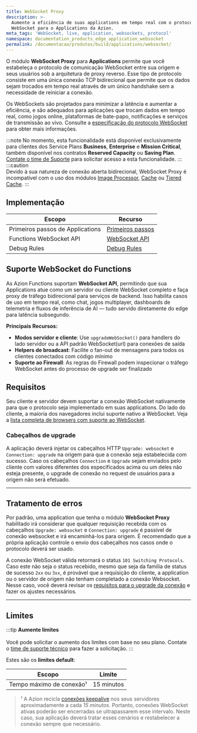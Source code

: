 ```yaml
---
title: WebSocket Proxy
description: >-
  Aumente a eficiência de suas applications em tempo real com o protocolo
  WebSocket para o Applications da Azion.
meta_tags: 'WebSocket, live, application, websockets, protocol'
namespace: documentation_products_edge_application_websocket
permalink: /documentacao/produtos/build/applications/websocket/
---
```



O módulo **WebSocket Proxy** para **Applications** permite que você estabeleça o protocolo de comunicação WebSocket entre sua origem e seus usuários sob a arquitetura de proxy reverso. Esse tipo de protocolo consiste em uma única conexão TCP bidirecional que permite que os dados sejam trocados em tempo real através de um único handshake sem a necessidade de reiniciar a conexão.

Os WebSockets são projetados para minimizar a latência e aumentar a eficiência, e são adequados para aplicações que trocam dados em tempo real, como jogos online, plataformas de bate-papo, notificações e serviços de transmissão ao vivo. Consulte a [especificação do protocolo WebSocket](https://datatracker.ietf.org/doc/html/rfc6455) para obter mais informações.

:::note
No momento, esta funcionalidade está disponível exclusivamente para clientes dos Service Plans **Business**, **Enterprise** e **Mission Critical**, também disponível nos contratos **Reserved Capacity** ou **Saving Plan**. [Contate o time de Suporte](https://tickets.azion.com/pt-br/support/login) para solicitar acesso a esta funcionalidade.
:::
:::caution  
Devido à sua natureza de conexão aberta bidirecional, WebSocket Proxy é incompatível com o uso dos módulos [Image Processor](/pt-br/documentacao/produtos/build/edge-application/image-processor/), [Cache](/pt-br/documentacao/produtos/build/edge-application/edge-cache/) ou [Tiered Cache](/pt-br/documentacao/produtos/build/edge-application/tiered-cache/).
:::

## Implementação

| Escopo | Recurso |
| --- | --- |
| Primeiros passos de Applications | [Primeiros passos](/pt-br/documentacao/produtos/build/edge-application/primeiros-passos/) |
| Functions WebSocket API | [WebSocket API](/pt-br/documentacao/runtime/api-reference/websocket/) |
| Debug Rules | [Debug Rules](/pt-br/documentacao/produtos/guias/debug-regras/) |

## Suporte WebSocket do Functions

As Azion Functions suportam **WebSocket API**, permitindo que sua Applications atue como um servidor ou cliente WebSocket completo e faça proxy de tráfego bidirecional para serviços de backend. Isso habilita casos de uso em tempo real, como chat, jogos multiplayer, dashboards de telemetria e fluxos de inferência de AI — tudo servido diretamente do edge para latência subsegundo.

**Principais Recursos:**
- **Modos servidor e cliente**: Use `upgradeWebSocket()` para handlers do lado servidor ou a API padrão WebSocket(url) para conexões de saída
- **Helpers de broadcast**: Facilite o fan-out de mensagens para todos os clientes conectados com código mínimo
- **Suporte ao Firewall**: As regras do Firewall podem inspecionar o tráfego WebSocket antes do processo de upgrade ser finalizado

<LinkButton link="/pt-br/documentacao/runtime/api-reference/websocket/" label="Ir para referência da WebSocket API" severity="secondary" target="_blank" />

## Requisitos

Seu cliente e servidor devem suportar a conexão WebSocket nativamente para que o protocolo seja implementado em suas applications. Do lado do cliente, a maioria dos navegadores inclui suporte nativo a WebSocket. Veja a [lista completa de browsers com suporte ao WebSocket](https://caniuse.com/websockets).

### Cabeçalhos de upgrade

A aplicação deverá injetar os cabeçalhos HTTP `Upgrade: websocket` e `Connection: upgrade` na origem para que a conexão seja estabelecida com sucesso. Caso os cabeçalhos `Connection` e `Upgrade` sejam enviados pelo cliente com valores diferentes dos especificados acima ou um deles não esteja presente, o upgrade de conexão no request de usuários para a origem não será efetuado.

---

## Tratamento de erros

Por padrão, uma application que tenha o módulo **WebSocket Proxy** habilitado irá considerar que qualquer requisição recebida com os cabeçalhos `Upgrade: websocket` e `Connection: upgrade` é passível de conexão websocket e irá encaminhá-los para origem. É recomendado que a própria aplicação controle o envio dos cabeçalhos nos casos onde o protocolo deverá ser usado.

A conexão WebSocket válida retornará o status `101 Switching Protocols`. Caso este não seja o status recebido, mesmo que seja da família de status de sucesso `2xx` ou `3xx`, é provável que a requisição do cliente, a application ou o servidor de origem não tenham completado a conexão Websocket. Nesse caso, você deverá revisar os [requisitos para o upgrade da conexão](#requisitos) e fazer os ajustes necessários.

---

## Limites

:::tip
**Aumente limites** <br></br>
Você pode solicitar o aumento dos limites com base no seu plano. Contate o [time de suporte técnico](/pt-br/documentacao/servicos/suporte/) para fazer a solicitação.
:::

Estes são os **limites default**:

| Escopo | Limite |
| --- | --- |
| Tempo máximo de conexão¹ | 15 minutos |

> ¹ A Azion recicla [conexões keepalive](/pt-br/documentacao/produtos/build/edge-application/#keepalive-timeout) nos seus servidores aproximadamente a cada *15 minutos*. Portanto, conexões WebSocket ativas poderão ser encerradas se ultrapassarem esse intervalo. Neste caso, sua aplicação deverá tratar esses cenários e restabelecer a conexão sempre que necessário.

